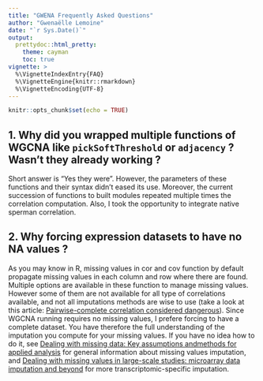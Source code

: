 ```yaml
---
title: "GWENA Frequently Asked Questions"
author: "Gwenaëlle Lemoine"
date: "`r Sys.Date()`"
output: 
  prettydoc::html_pretty:
    theme: cayman
    toc: true
vignette: >
  %\VignetteIndexEntry{FAQ}
  %\VignetteEngine{knitr::rmarkdown}
  %\VignetteEncoding{UTF-8}
---
```


```r
knitr::opts_chunk$set(echo = TRUE)
```

## 1. Why did you wrapped multiple functions of WGCNA like `pickSoftThreshold` or `adjacency` ? Wasn't they already working ?

Short answer is "Yes they were". However, the parameters of these functions and their syntax didn't eased its use. Moreover, the current succession of functions to built modules repeated multiple times the correlation computation. Also, I took the opportunity to integrate native sperman correlation.

## 2. Why forcing expression datasets to have no NA values ?

As you may know in R, missing values in cor and cov function by default propagate missing values in each column and row where there are found. Multiple options are available in these function to manage missing values. However some of them are not available for all type of correlations available, and not all imputations methods are wise to use (take a look at this article: [Pairwise-complete correlation considered dangerous](https://bwlewis.github.io/covar/missing.html)).
Since WGCNA running requires no missing values, I prefere forcing to have a complete dataset. You have therefore the full understanding of the imputation you compute for your missing values. If you have no idea how to do it, see [Dealing with missing data:  Key assumptions andmethods for applied analysis](https://www.bu.edu/sph/files/2014/05/Marina-tech-report.pdf) for general information about missing values imputation, and [Dealing with missing values in large-scale studies: microarray data imputation and beyond](https://academic.oup.com/bib/article/11/2/253/216449) for more transcriptomic-specific imputation.


